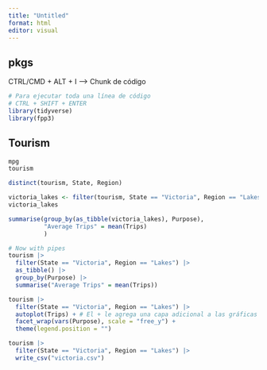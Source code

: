 ```yaml
---
title: "Untitled"
format: html
editor: visual
---
```


## pkgs

CTRL/CMD + ALT + I --\> Chunk de código

```r
# Para ejecutar toda una línea de código
# CTRL + SHIFT + ENTER
library(tidyverse)
library(fpp3)

```

## Tourism

```r
mpg
tourism
```

```r
distinct(tourism, State, Region)
```

```r
victoria_lakes <- filter(tourism, State == "Victoria", Region == "Lakes")
victoria_lakes
```

```r
summarise(group_by(as_tibble(victoria_lakes), Purpose),
          "Average Trips" = mean(Trips)
          )
```

```r
# Now with pipes
tourism |> 
  filter(State == "Victoria", Region == "Lakes") |> 
  as_tibble() |> 
  group_by(Purpose) |> 
  summarise("Average Trips" = mean(Trips))
```

```r
tourism |> 
  filter(State == "Victoria", Region == "Lakes") |> 
  autoplot(Trips) + # El + le agrega una capa adicional a las gráficas
  facet_wrap(vars(Purpose), scale = "free_y") +
  theme(legend.position = "")
```

```r
tourism |> 
  filter(State == "Victoria", Region == "Lakes") |> 
  write_csv("victoria.csv")
```
